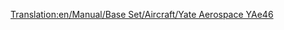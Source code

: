 [[Translation:en/Manual/Base Set/Aircraft/Yate Aerospace YAe46]]

{{en/Aircraft|Name=Yate Aerospace YAe46
|Image=[[File:en/BritishAerospaceBAe46.png|Yate Aerospace YAe46]]
|Cost=32.812 (65,624)
|Speed=947 kph (592 MPH)
|Annual=3.515 (7,030)
|Designed=1980
|Lifespan=25
|Capacity=80 passengers & 10 bags of mail
|Description=Small jet plane built for short haul and domestic flights. Cheap to buy and run, sacrificing capacity. This fast plane will work on small airports and the commuter airport.
|Real-lifeWikilink=BAe 146
|Real-life=British Aerospace BAe146
}}